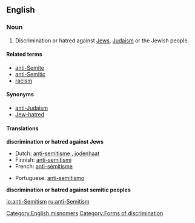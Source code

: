 ==English==

===Noun===
{{wikipedia|Anti-Semitism}}
{{en-noun|sg=[[anti]]-[[Semitism]]|-}}

# Discrimination or hatred against [[Jew]]s, [[Judaism]] or the Jewish people.


====Related terms====
*[[anti-Semite]]
*[[anti-Semitic]]
*[[racism]]

====Synonyms====
*[[anti-Judaism]]
*[[Jew-hatred]]

====Translations====
'''discrimination or hatred against Jews'''
{{top}}
*Dutch: [[anti-semitisme]] {{n}}, [[jodenhaat]] {{f}}
*Finnish: [[anti-semitismi]]
*French: [[anti-sémitisme]] {{m}}
{{mid}}
*Portuguese: [[anti-semitismo]] {{m}}
{{bottom}}

'''discrimination or hatred against semitic peoples'''
{{top}}
{{mid}}
{{bottom}}

[[Category:English misnomers]]
[[Category:Forms of discrimination]]

[[io:anti-Semitism]]
[[ru:anti-Semitism]]